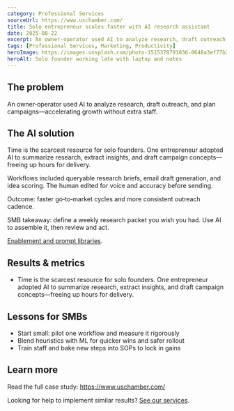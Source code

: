 ```yaml
---
category: Professional Services
sourceUrl: https://www.uschamber.com/
title: Solo entrepreneur scales faster with AI research assistant
date: 2025-08-22
excerpt: An owner‑operator used AI to analyze research, draft outreach, and plan campaigns—accelerating growth without extra staff.
tags: [Professional Services, Marketing, Productivity]
heroImage: https://images.unsplash.com/photo-1515378791036-0648a3ef77b2?q=80&w=1600&auto=format&fit=crop
heroAlt: Solo founder working late with laptop and notes
---
```


## The problem

An owner‑operator used AI to analyze research, draft outreach, and plan campaigns—accelerating growth without extra staff.

## The AI solution

Time is the scarcest resource for solo founders. One entrepreneur adopted AI to summarize research, extract insights, and draft campaign concepts—freeing up hours for delivery.

Workflows included queryable research briefs, email draft generation, and idea scoring. The human edited for voice and accuracy before sending.

Outcome: faster go‑to‑market cycles and more consistent outreach cadence.

SMB takeaway: define a weekly research packet you wish you had. Use AI to assemble it, then review and act.

[Enablement and prompt libraries](/services).

## Results & metrics

- Time is the scarcest resource for solo founders. One entrepreneur adopted AI to summarize research, extract insights, and draft campaign concepts—freeing up hours for delivery.

## Lessons for SMBs

- Start small: pilot one workflow and measure it rigorously
- Blend heuristics with ML for quicker wins and safer rollout
- Train staff and bake new steps into SOPs to lock in gains

## Learn more

Read the full case study: <a href="https://www.uschamber.com/" target="_blank" rel="noopener noreferrer">https://www.uschamber.com/</a>

Looking for help to implement similar results? [See our services](/services).
